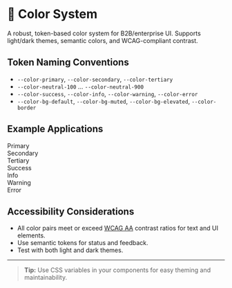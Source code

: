 
<Meta title="Design System/Color System" />

# 🎨 Color System

A robust, token-based color system for B2B/enterprise UI. Supports light/dark themes, semantic colors, and WCAG-compliant contrast.

## Token Naming Conventions
- `--color-primary`, `--color-secondary`, `--color-tertiary`
- `--color-neutral-100` ... `--color-neutral-900`
- `--color-success`, `--color-info`, `--color-warning`, `--color-error`
- `--color-bg-default`, `--color-bg-muted`, `--color-bg-elevated`, `--color-border`

## Example Applications

<div style={{ display: 'flex', gap: 16, flexWrap: 'wrap' }}>
  <div style={{ background: 'var(--color-primary)', color: 'var(--color-white)', padding: 16, borderRadius: 8 }}>Primary</div>
  <div style={{ background: 'var(--color-secondary)', color: 'var(--color-white)', padding: 16, borderRadius: 8 }}>Secondary</div>
  <div style={{ background: 'var(--color-tertiary)', color: 'var(--color-white)', padding: 16, borderRadius: 8 }}>Tertiary</div>
  <div style={{ background: 'var(--color-success)', color: 'var(--color-white)', padding: 16, borderRadius: 8 }}>Success</div>
  <div style={{ background: 'var(--color-info)', color: 'var(--color-white)', padding: 16, borderRadius: 8 }}>Info</div>
  <div style={{ background: 'var(--color-warning)', color: 'var(--color-black)', padding: 16, borderRadius: 8 }}>Warning</div>
  <div style={{ background: 'var(--color-error)', color: 'var(--color-white)', padding: 16, borderRadius: 8 }}>Error</div>
</div>

## Accessibility Considerations
- All color pairs meet or exceed [WCAG AA](https://www.w3.org/WAI/standards-guidelines/wcag/) contrast ratios for text and UI elements.
- Use semantic tokens for status and feedback.
- Test with both light and dark themes.

---

> **Tip:** Use CSS variables in your components for easy theming and maintainability.
